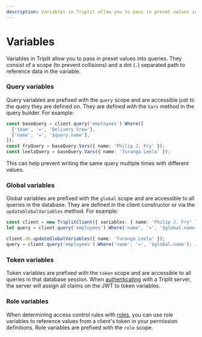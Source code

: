 ```yaml
---
description: Variables in Triplit allow you to pass in preset values into queries.
---
```


# Variables

Variables in Triplit allow you to pass in preset values into queries. They consist of a scope (to prevent collisions) and a dot (`.`) separated path to reference data in the variable.

### Query variables

Query variables are prefixed with the `query` scope and are accessible just to the query they are defined on. They are defined with the `Vars` method in the query builder. For example:

```typescript
const baseQuery = client.query('employees').Where([
  ['team', '=', 'Delivery Crew'],
  ['name', '=', '$query.name'],
]);
const fryQuery = baseQuery.Vars({ name: 'Philip J. Fry' });
const leelaQuery = baseQuery.Vars({ name: 'Turanga Leela' });
```

This can help prevent writing the same query multiple times with different values.

### Global variables

Global variables are prefixed with the `global` scope and are accessible to all queries in the database. They are defined in the client constructor or via the `updateGlobalVariables` method. For example:

```typescript
const client = new TriplitClient({ variables: { name: 'Philip J. Fry' } });
let query = client.query('employees').Where('name', '=', '$global.name'); // resolves to 'Philip J. Fry'

client.db.updateGlobalVariables({ name: 'Turanga Leela' });
query = client.query('employees').Where('name', '=', '$global.name'); // resolves to 'Turanga Leela'
```

### Token variables

Token variables are prefixed with the `token` scope and are accessible to all queries in that database session. When [authenticating](/auth) with a Triplit server, the server will assign all claims on the JWT to token variables.

### Role variables

When determining access control rules with [roles](/schemas/permissions#roles), you can use role variables to reference values from a client's token in your permission definitions. Role variables are prefixed with the `role` scope.
